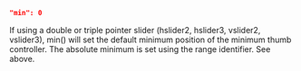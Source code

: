 ```json
"min": 0
```
If using a double or triple pointer slider (hslider2, hslider3, vslider2, vslider3), min() will set the default minimum position of the minimum thumb controller. The absolute minimum is set using the range identifier. See above.

